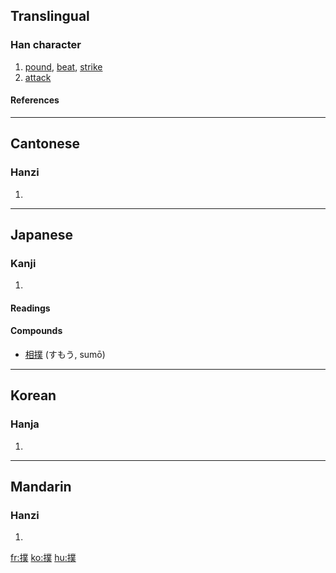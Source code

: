 {{see|扑|攴}}

==Translingual==
===Han character===
{{Han char|rn=64|rad=手|as=12|sn=15|four=5203<sub>4</sub>|canj=手廿金人 (QTCO)}}
# [[pound]], [[beat]], [[strike]]
# [[attack]]
====References====
{{Han ref|kx=0457.020|dkj=12755|dj=0805.180|hdz=31956.040|uh=64B2|ud=25778|bh=BCB3|bd=48307}}

----
==Cantonese==
===Hanzi===
{{yue-hanzi|jyut=|y=pok3}}
# {{defn|Cantonese}}

----
==Japanese==
===Kanji===
{{ja-kanji|grade=c|rs=手12}}
# {{defn|Japanese}} 
====Readings====
{{ja-readings|on=[[ぼく]] (boku), [[はく]] (haku), [[ほく]] (hoku)|kun=[[うつ]] (utsu)}}

====Compounds====
* [[相撲]] (すもう, sumō)

----
==Korean==
===Hanja===
{{ko-hanja|hangeul=[[박]], [[복]]|eumhun=|rv=bak, bok|mr=pak, pok|y=pak, pok}}
# {{defn|Korean}}

----
==Mandarin==
===Hanzi===
{{cmn-hanzi|sim=扑|pin=[[pū]] (pu1)|wg=p'u<sup>1</sup>}}
# {{defn|Mandarin}}

[[fr:撲]]
[[ko:撲]]
[[hu:撲]]